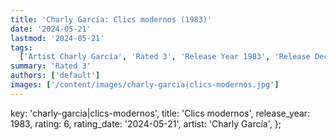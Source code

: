 ```yaml
---
title: 'Charly García: Clics modernos (1983)'
date: '2024-05-21'
lastmod: '2024-05-21'
tags:
  ['Artist Charly García', 'Rated 3', 'Release Year 1983', 'Release Decade 1980']
summary: 'Rated 3'
authors: ['default']
images: ['/content/images/charly-garcia|clics-modernos.jpg']
---
```


  key: 'charly-garcia|clics-modernos',
  title: 'Clics modernos',
  release_year: 1983,
  rating: 6,
  rating_date: '2024-05-21',
  artist: 'Charly García',
};

<MusicRating data={data} />
